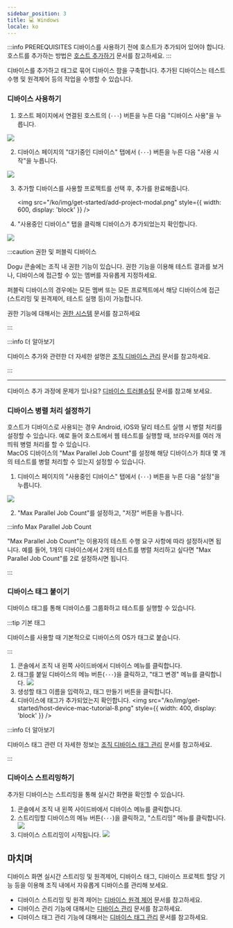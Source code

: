 ```yaml
---
sidebar_position: 3
title: 💻 Windows
locale: ko
---
```


:::info PREREQUISITES
디바이스를 사용하기 전에 호스트가 추가되어 있어야 합니다. 호스트를 추가하는 방법은 [호스트 추가하기](/get-started/tutorials/device-farm/host) 문서를 참고하세요.
:::

디바이스를 추가하고 태그로 묶어 디바이스 팜을 구축합니다. 추가된 디바이스는 테스트 수행 및 원격제어 등의 작업을 수행할 수 있습니다.

### 디바이스 사용하기

1. 호스트 페이지에서 연결된 호스트의 (`···`) 버튼을 누른 다음 "디바이스 사용"을 누릅니다.

<img src="/ko/img/get-started/host-device-mac-tutorial-1.png" />

2. 디바이스 페이지의 "대기중인 디바이스" 탭에서 (`···`) 버튼을 누른 다음 "사용 시작"을 누릅니다.

<img src="/ko/img/get-started/host-device-mac-tutorial-2.png" />

3. 추가할 디바이스를 사용할 프로젝트를 선택 후, 추가를 완료해줍니다.

   <img
     src="/ko/img/get-started/add-project-modal.png"
     style={{ width: 600, display: 'block' }}
   />

4. "사용중인 디바이스" 탭을 클릭해 디바이스가 추가되었는지 확인합니다.

<img src="/ko/img/get-started/host-device-mac-tutorial-3.png" />

:::caution 권한 및 퍼블릭 디바이스

Dogu 콘솔에는 조직 내 권한 기능이 있습니다. 권한 기능을 이용해 테스트 결과를 보거나, 디바이스에 접근할 수 있는 멤버를 자유롭게 지정하세요.

퍼블릭 디바이스의 경우에는 모든 멤버 또는 모든 프로젝트에서 해당 디바이스에 접근(스트리밍 및 원격제어, 테스트 실행 등)이 가능합니다.

권한 기능에 대해서는 [권한 시스템](/management/organization/permission) 문서를 참고하세요

:::

:::info 더 알아보기

디바이스 추가와 관련한 더 자세한 설명은 [조직 디바이스 관리](/management/organization/device-farm/device-management#디바이스-추가하기) 문서를 참고하세요.

:::

---

디바이스 추가 과정에 문제가 있나요? [디바이스 트러블슈팅](/device-farm/device/trouble-shooting) 문서를 참고해 보세요.

### 디바이스 병렬 처리 설정하기

호스트가 디바이스로 사용되는 경우 Android, iOS와 달리 테스트 실행 시 병렬 처리를 설정할 수 있습니다. 예로 들어 호스트에서 웹 테스트를 실행할 때, 브라우저를 여러 개 띄워 병렬 처리를 할 수 있습니다.  
MacOS 디바이스의 "Max Parallel Job Count"를 설정해 해당 디바이스가 최대 몇 개의 테스트를 병렬 처리할 수 있는지 설정할 수 있습니다.

1. 디바이스 페이지의 "사용중인 디바이스" 탭에서 (`···`) 버튼을 누른 다음 "설정"을 누릅니다.

<img src="/ko/img/get-started/host-device-mac-tutorial-4.png" />

2. "Max Parallel Job Count"를 설정하고, "저장" 버튼을 누릅니다.

:::info Max Parallel Job Count

"Max Parallel Job Count"는 이용자의 테스트 수행 요구 사항에 따라 설정하시면 됩니다. 예를 들어, 1개의 디바이스에서 2개의 테스트를 병렬 처리하고 싶다면 "Max Parallel Job Count"를 2로 설정하시면 됩니다.

:::

### 디바이스 태그 붙이기

디바이스 태그를 통해 디바이스를 그룹화하고 테스트를 실행할 수 있습니다.

:::tip 기본 태그

디바이스를 사용할 때 기본적으로 디바이스의 OS가 태그로 붙습니다.

:::

1. 콘솔에서 조직 내 왼쪽 사이드바에서 디바이스 메뉴를 클릭합니다.
2. 태그를 붙일 디바이스의 메뉴 버튼(`···`)을 클릭하고, "태그 변경" 메뉴를 클릭합니다.
   <img src="/ko/img/get-started/host-device-mac-tutorial-7.png" />
3. 생성할 태그 이름을 입력하고, 태그 만들기 버튼을 클릭합니다.
4. 디바이스에 태그가 추가되었는지 확인합니다.
   <img
     src="/ko/img/get-started/host-device-mac-tutorial-8.png"
     style={{ width: 400, display: 'block' }}
   />

:::info 더 알아보기

디바이스 태그 관련 더 자세한 정보는 [조직 디바이스 태그 관리](/management/organization/device-farm/tag-management) 문서를 참고하세요.

:::

### 디바이스 스트리밍하기

추가된 디바이스는 스트리밍을 통해 실시간 화면을 확인할 수 있습니다.

1. 콘솔에서 조직 내 왼쪽 사이드바에서 디바이스 메뉴를 클릭합니다.
2. 스트리밍할 디바이스의 메뉴 버튼(`···`)을 클릭하고, "스트리밍" 메뉴를 클릭합니다.
   <img src="/ko/img/get-started/host-device-mac-tutorial-5.png" />
3. 디바이스 스트리밍이 시작됩니다.
   <img src="/ko/img/get-started/host-device-mac-tutorial-6.png" />

## 마치며

디바이스 화면 실시간 스트리밍 및 원격제어, 디바이스 태그, 디바이스 프로젝트 할당 기능 등을 이용해 조직 내에서 자유롭게 디바이스를 관리해 보세요.

- 디바이스 스트리밍 및 원격 제어는 [디바이스 원격 제어](/device-farm/device/streaming-and-remote-control) 문서를 참고하세요.
- 디바이스 관리 기능에 대해서는 [디바이스 관리](/management/organization/device-farm/device-management) 문서를 참고하세요.
- 디바이스 태그 관리 기능에 대해서는 [디바이스 태그 관리](/management/organization/device-farm/tag-management) 문서를 참고하세요.
